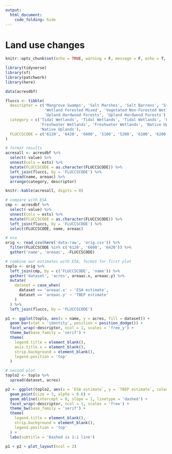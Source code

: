 ```yaml
---
output: 
  html_document:
    code_folding: hide
---
```

  
# Land use changes
  
```r
knitr::opts_chunk$set(echo = TRUE, warning = F, message = F, echo = T, fig.path = 'figs/', dev.args = list(family = 'serif'), fig.path = 'figures/')

library(tidyverse)
library(sf)
library(patchwork)
library(here)

data(acresdbf)

fluccs <- tibble(
  descriptor = c('Mangrove Swamps', 'Salt Marshes', 'Salt Barrens', 'Streams and Waterways', 'Lakes', 'Wetland Hardwood Forests', 'Wetland Coniferous Forests',
                 'Wetland Forested Mixed', 'Vegetated Non-Forested Wetlands', 'Dry Prairie', 'Shrub and Brushland', 'Mixed Rangeland', 'Upland Coniferous Forests',
                 'Upland Hardwood Forests', 'Upland Hardwood Forests'),
  category = c('Tidal Wetlands', 'Tidal Wetlands', 'Tidal Wetlands', 'Freshwater Wetlands', 'Freshwater Wetlands', 'Freshwater Wetlands', 'Freshwater Wetlands',
               'Freshwater Wetlands', 'Freshwater Wetlands', 'Native Uplands', 'Native Uplands', 'Native Uplands', 'Native Uplands', 'Native Uplands',
               'Native Uplands'),
  FLUCCSCODE = c('6120', '6420', '6600', '5100', '5200', '6100', '6200', '6300', '6400', '3100', '3200', '3300', '4100', '4200', '4300')
)

```

```r
# format results
acresall <- acresdbf %>%
  select(-value) %>%
  unnest(cols = ests) %>%
  mutate(FLUCCSCODE = as.character(FLUCCSCODE)) %>% 
  left_join(fluccs, by = 'FLUCCSCODE') %>%
  spread(name, areaac) %>%
  arrange(category, descriptor)

knitr::kable(acresall, digits = 0)
```


```r
# compare with ESA
cmp <- acresdbf %>%
  select(-value) %>%
  unnest(cols = ests) %>%
  mutate(FLUCCSCODE = as.character(FLUCCSCODE)) %>% 
  left_join(fluccs, by = 'FLUCCSCODE') %>%
  select(FLUCCSCODE, name, areaac)

# esa
orig <- read_csv(here('data-raw', 'orig.csv')) %>%
  filter(FLUCCSCODE %in% c('6120', '6600', '6420')) %>%
  gather('name', 'areaac', -FLUCCSCODE)

# combine our estimates with ESA, format for first plot
toplo <- orig %>%
  left_join(cmp, by = c('FLUCCSCODE', 'name')) %>%
  gather('dataset', 'acres', areaac.x, areaac.y) %>%
  mutate(
    dataset = case_when(
      dataset == 'areaac.x' ~ 'ESA estimate',
      dataset == 'areaac.y' ~ 'TBEP estimate'
    )
  ) %>%
  left_join(fluccs, by = 'FLUCCSCODE')

p1 <- ggplot(toplo, aes(x = name, y = acres, fill = dataset)) +
  geom_bar(stat = 'identity', position = position_dodge()) +
  facet_wrap(~descriptor, ncol = 1, scales = 'free_y') +
  theme_bw(base_family = 'serif') +
  theme(
    legend.title = element_blank(),
    axis.title.x = element_blank(),
    strip.background = element_blank(),
    legend.position = 'top'
  )

# second plot
toplo2 <- toplo %>%
  spread(dataset, acres)

p2 <- ggplot(toplo2, aes(x = `ESA estimate`, y = `TBEP estimate`, colour = name)) +
  geom_point(size = 3, alpha = 0.6) +
  geom_abline(intercept = 0, slope = 1, linetype = 'dashed') +
  facet_wrap(~descriptor, ncol = 1, scales = 'free') +
  theme_bw(base_family = 'serif') +
  theme(
    legend.title = element_blank(),
    strip.background = element_blank(),
    legend.position = 'top'
  ) +
  labs(subtitle = 'Dashed is 1:1 line')

p1 + p2 + plot_layout(ncol = 2)
```

